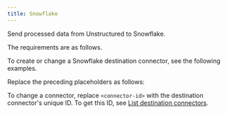 ```yaml
---
title: Snowflake
---
```


Send processed data from Unstructured to Snowflake.

The requirements are as follows.


<SnowflakePrerequisites />

To create or change a Snowflake destination connector, see the following examples.


<CodeGroup>
    <SnowflakeSDK />
    <SnowflakeAPIRESTCreate />
    <SnowflakeAPIRESTChange />
</CodeGroup>

Replace the preceding placeholders as follows:


<SnowflakeAPIPlaceholders />

To change a connector, replace `<connector-id>` with the destination connector's unique ID. 
To get this ID, see [List destination connectors](/platform-api/api/overview#list-destination-connectors).